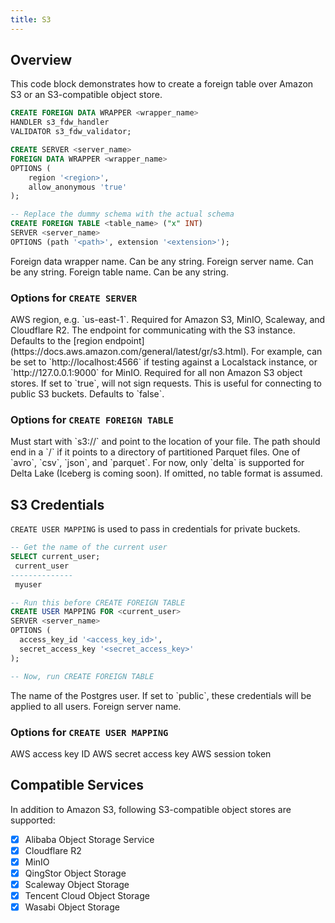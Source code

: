 ```yaml
---
title: S3
---
```


## Overview

This code block demonstrates how to create a foreign table over Amazon S3 or an S3-compatible object
store.

```sql
CREATE FOREIGN DATA WRAPPER <wrapper_name>
HANDLER s3_fdw_handler
VALIDATOR s3_fdw_validator;

CREATE SERVER <server_name>
FOREIGN DATA WRAPPER <wrapper_name>
OPTIONS (
    region '<region>',
    allow_anonymous 'true'
);

-- Replace the dummy schema with the actual schema
CREATE FOREIGN TABLE <table_name> ("x" INT)
SERVER <server_name>
OPTIONS (path '<path>', extension '<extension>');
```

<ParamField body="wrapper_name" required>
  Foreign data wrapper name. Can be any string.
</ParamField>
<ParamField body="server_name">
  Foreign server name. Can be any string.
</ParamField>
<ParamField body="table_name">
  Foreign table name. Can be any string.
</ParamField>

### Options for `CREATE SERVER`

<ParamField body="region">
  AWS region, e.g. `us-east-1`. Required for Amazon S3, MinIO, Scaleway, and
  Cloudflare R2.
</ParamField>
<ParamField body="endpoint">
  The endpoint for communicating with the S3 instance. Defaults to the [region
  endpoint](https://docs.aws.amazon.com/general/latest/gr/s3.html). For example,
  can be set to `http://localhost:4566` if testing against a Localstack
  instance, or `http://127.0.0.1:9000` for MinIO. Required for all non Amazon S3
  object stores.
</ParamField>
<ParamField body="allow_anonymous">
  If set to `true`, will not sign requests. This is useful for connecting to
  public S3 buckets. Defaults to `false`.
</ParamField>

### Options for `CREATE FOREIGN TABLE`

<ParamField body="path" required>
  Must start with `s3://` and point to the location of your file. The path
  should end in a `/` if it points to a directory of partitioned Parquet files.
</ParamField>
<ParamField body="extension" required>
  One of `avro`, `csv`, `json`, and `parquet`.
</ParamField>
<ParamField body="format">
  For now, only `delta` is supported for Delta Lake (Iceberg is coming soon). If
  omitted, no table format is assumed.
</ParamField>

## S3 Credentials

`CREATE USER MAPPING` is used to pass in credentials for private buckets.

```sql
-- Get the name of the current user
SELECT current_user;
 current_user
--------------
 myuser

-- Run this before CREATE FOREIGN TABLE
CREATE USER MAPPING FOR <current_user>
SERVER <server_name>
OPTIONS (
  access_key_id '<access_key_id>',
  secret_access_key '<secret_access_key>'
);

-- Now, run CREATE FOREIGN TABLE
```

<ParamField body="current_user">
  The name of the Postgres user. If set to `public`, these credentials will be
  applied to all users.
</ParamField>
<ParamField body="server_name">Foreign server name.</ParamField>

### Options for `CREATE USER MAPPING`

<ParamField body="access_key_id">AWS access key ID</ParamField>
<ParamField body="secret_access_key">AWS secret access key</ParamField>
<ParamField body="security_token">AWS session token</ParamField>

## Compatible Services

In addition to Amazon S3, following S3-compatible object stores are supported:

- [x] Alibaba Object Storage Service
- [x] Cloudflare R2
- [x] MinIO
- [x] QingStor Object Storage
- [x] Scaleway Object Storage
- [x] Tencent Cloud Object Storage
- [x] Wasabi Object Storage
